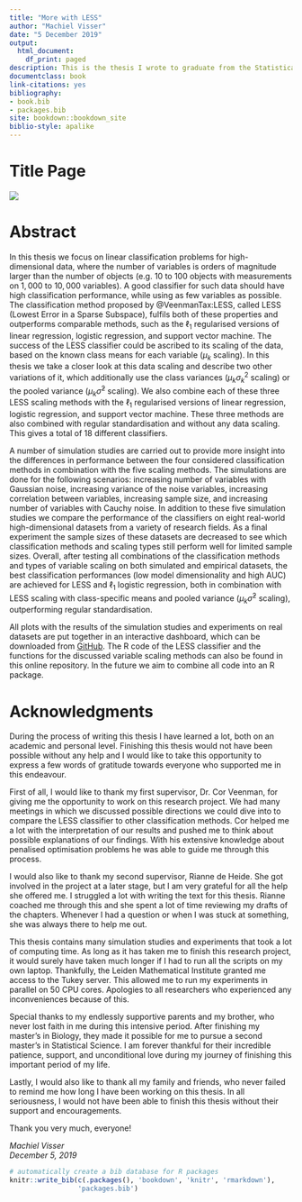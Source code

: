 ```yaml
--- 
title: "More with LESS"
author: "Machiel Visser"
date: "5 December 2019"
output:
  html_document:
    df_print: paged
description: This is the thesis I wrote to graduate from the Statistical Science master's programme at Leiden University. The output format for this thesis is bookdown::gitbook.
documentclass: book
link-citations: yes
bibliography:
- book.bib
- packages.bib
site: bookdown::bookdown_site
biblio-style: apalike
---
```


# Title Page {-}

![](Figures/0_TitlePage/ThesisCover.png)

# Abstract {-}

In this thesis we focus on linear classification problems for high-dimensional data, where the number of variables is orders of magnitude larger than the number of objects (e.g. $10$ to $100$ objects with measurements on $1{,}000$ to $10{,}000$ variables). A good classifier for such data should have high classification performance, while using as few variables as possible. The classification method proposed by @VeenmanTax:LESS, called LESS (Lowest Error in a Sparse Subspace), fulfils both of these properties and outperforms comparable methods, such as the $\ell_1$ regularised versions of linear regression, logistic regression, and support vector machine. The success of the LESS classifier could be ascribed to its scaling of the data, based on the known class means for each variable ($\mu_k$ scaling). In this thesis we take a closer look at this data scaling and describe two other variations of it, which additionally use the class variances ($\mu_k\sigma_k^2$ scaling) or the pooled variance ($\mu_k\bar{\sigma}^2$ scaling). We also combine each of these three LESS scaling methods with the $\ell_1$ regularised versions of linear regression, logistic regression, and support vector machine. These three methods are also combined with regular standardisation and without any data scaling. This gives a total of 18 different classifiers.

A number of simulation studies are carried out to provide more insight into the differences in performance between the four considered classification methods in combination with the five scaling methods. The simulations are done for the following scenarios: increasing number of variables with Gaussian noise, increasing variance of the noise variables, increasing correlation between variables, increasing sample size, and increasing number of variables with Cauchy noise. In addition to these five simulation studies we compare the performance of the classifiers on eight real-world high-dimensional datasets from a variety of research fields. As a final experiment the sample sizes of these datasets are decreased to see which classification methods and scaling types still perform well for limited sample sizes. Overall, after testing all combinations of the classification methods and types of variable scaling on both simulated and empirical datasets, the best classification performances (low model dimensionality and high AUC) are achieved for LESS and $\ell_1$ logistic regression, both in combination with LESS scaling with class-specific means and pooled variance ($\mu_k\bar{\sigma}^2$ scaling), outperforming regular standardisation.

All plots with the results of the simulation studies and experiments on real datasets are put together in an interactive dashboard, which can be downloaded from [GitHub](https://github.com/vissermachiel/More-with-LESS). The R code of the LESS classifier and the functions for the discussed variable scaling methods can also be found in this online repository. In the future we aim to combine all code into an R package.

# Acknowledgments {-}

During the process of writing this thesis I have learned a lot, both on an academic and personal level. Finishing this thesis would not have been possible without any help and I would like to take this opportunity to express a few words of gratitude towards everyone who supported me in this endeavour.

First of all, I would like to thank my first supervisor, Dr. Cor Veenman, for giving me the opportunity to work on this research project. We had many meetings in which we discussed possible directions we could dive into to compare the LESS classifier to other classification methods. Cor helped me a lot with the interpretation of our results and pushed me to think about possible explanations of our findings. With his extensive knowledge about penalised optimisation problems he was able to guide me through this process. 

I would also like to thank my second supervisor, Rianne de Heide. She got involved in the project at a later stage, but I am very grateful for all the help she offered me. I struggled a lot with writing the text for this thesis. Rianne coached me through this and she spent a lot of time reviewing my drafts of the chapters. Whenever I had a question or when I was stuck at something, she was always there to help me out.

This thesis contains many simulation studies and experiments that took a lot of computing time. As long as it has taken me to finish this research project, it would surely have taken much longer if I had to run all the scripts on my own laptop. Thankfully, the Leiden Mathematical Institute granted me access to the Tukey server. This allowed me to run my experiments in parallel on 50 CPU cores. Apologies to all researchers who experienced any inconveniences because of this.

Special thanks to my endlessly supportive parents and my brother, who never lost faith in me during this intensive period. After finishing my master's in Biology, they made it possible for me to pursue a second master's in Statistical Science. I am forever thankful for their incredible patience, support, and unconditional love during my journey of finishing this important period of my life.

Lastly, I would also like to thank all my family and friends, who never failed to remind me how long I have been working on this thesis. In all seriousness, I would not have been able to finish this thesis without their support and encouragements.

Thank you very much, everyone!

<div align="right"> 
_Machiel Visser_  
_December 5, 2019_
</div>

```r
# automatically create a bib database for R packages
knitr::write_bib(c(.packages(), 'bookdown', 'knitr', 'rmarkdown'), 
                 'packages.bib')
```
